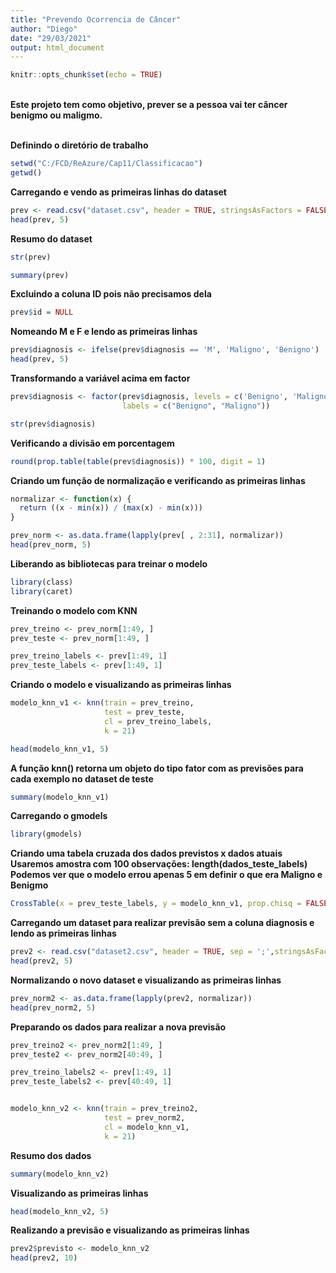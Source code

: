 ---
title: "Prevendo Ocorrencia de Câncer"
author: "Diego"
date: "29/03/2021"
output: html_document
---

```{r setup, include=FALSE}
knitr::opts_chunk$set(echo = TRUE)
```

<br/>
**Este projeto tem como objetivo, prever se a pessoa vai ter câncer benigmo ou maligmo.**
<br/>
<br/>

**Definindo o diretório de trabalho**

```{r}
setwd("C:/FCD/ReAzure/Cap11/Classificacao")
getwd()
```


**Carregando e vendo as primeiras linhas do dataset**

```{r}

prev <- read.csv("dataset.csv", header = TRUE, stringsAsFactors = FALSE)
head(prev, 5)
```
**Resumo do dataset**
```{r}
str(prev)
```

```{r}
summary(prev)
```

**Excluindo a coluna ID pois não precisamos dela**
```{r}
prev$id = NULL
```

**Nomeando M e F e lendo as primeiras linhas**
```{r}
prev$diagnosis <- ifelse(prev$diagnosis == 'M', 'Maligno', 'Benigno')
head(prev, 5)
```

**Transformando a variável acima em factor**
```{r}
prev$diagnosis <- factor(prev$diagnosis, levels = c('Benigno', 'Maligno'), 
                         labels = c("Benigno", "Maligno"))

str(prev$diagnosis)
```

**Verificando a divisão em porcentagem**
```{r}
round(prop.table(table(prev$diagnosis)) * 100, digit = 1)

```

**Criando um função de normalização e verificando as primeiras linhas**
```{r}
normalizar <- function(x) {
  return ((x - min(x)) / (max(x) - min(x)))
}

prev_norm <- as.data.frame(lapply(prev[ , 2:31], normalizar))
head(prev_norm, 5)
```

**Liberando as bibliotecas para treinar o modelo**
```{r}
library(class)
library(caret)
```

**Treinando o modelo com KNN**
```{r}
prev_treino <- prev_norm[1:49, ]
prev_teste <- prev_norm[1:49, ]

prev_treino_labels <- prev[1:49, 1]
prev_teste_labels <- prev[1:49, 1]
```

**Criando o modelo e visualizando as primeiras linhas**
```{r}
modelo_knn_v1 <- knn(train = prev_treino, 
                     test = prev_teste,
                     cl = prev_treino_labels, 
                     k = 21)

head(modelo_knn_v1, 5)
```

**A função knn() retorna um objeto do tipo fator com as previsões para cada exemplo no dataset de teste**
```{r}
summary(modelo_knn_v1)
```

**Carregando o gmodels**
```{r}
library(gmodels)
```

**Criando uma tabela cruzada dos dados previstos x dados atuais**
**Usaremos amostra com 100 observações: length(dados_teste_labels)**
**Podemos ver que o modelo errou apenas 5 em definir o que era Maligno e Benigmo**
```{r}
CrossTable(x = prev_teste_labels, y = modelo_knn_v1, prop.chisq = FALSE)
```

**Carregando um dataset para realizar previsão sem a coluna diagnosis e lendo as primeiras linhas**
```{r}
prev2 <- read.csv("dataset2.csv", header = TRUE, sep = ';',stringsAsFactors = FALSE)
head(prev2, 5)
```

**Normalizando o novo dataset e visualizando as primeiras linhas**
```{r}
prev_norm2 <- as.data.frame(lapply(prev2, normalizar))
head(prev_norm2, 5)
```

**Preparando os dados para realizar a nova previsão**
```{r}
prev_treino2 <- prev_norm2[1:49, ]
prev_teste2 <- prev_norm2[40:49, ]

prev_treino_labels2 <- prev[1:49, 1]
prev_teste_labels2 <- prev[40:49, 1]


modelo_knn_v2 <- knn(train = prev_treino2, 
                     test = prev_norm2,
                     cl = modelo_knn_v1, 
                     k = 21)
```

**Resumo dos dados**

```{r}
summary(modelo_knn_v2)
```

**Visualizando as primeiras linhas**
```{r}
head(modelo_knn_v2, 5)
```

**Realizando a previsão e visualizando as primeiras linhas**
```{r}
prev2$previsto <- modelo_knn_v2
head(prev2, 10)
```